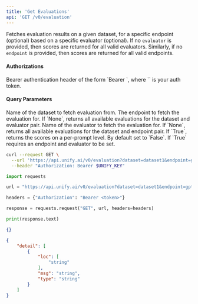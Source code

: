 ```yaml
---
title: 'Get Evaluations'
api: 'GET /v0/evaluation'
---
```

Fetches evaluation results on a given dataset, for a specific endpoint (optional)
based on a specific evaluator (optional). If no `evaluator` is provided, then scores
are returned for all valid evaluators. Similarly, if no `endpoint` is provided, then
scores are returned for all valid endpoints.

#### Authorizations

<ParamField header="Authorization" type="string" required="true">
  Bearer authentication header of the form `Bearer <token>`, where `<token>` is your auth token.
</ParamField>

#### Query Parameters

<ParamField query="dataset" type="string" required="true">
Name of the dataset to fetch evaluation from.
</ParamField>

<ParamField query="endpoint" type="string" >
The endpoint to fetch the evaluation for. If `None`, returns all available evaluations for the dataset and evaluator pair.
</ParamField>

<ParamField query="evaluator" type="string" >
Name of the evaluator to fetch the evaluation for. If `None`, returns all available evaluations for the dataset and endpoint pair.
</ParamField>

<ParamField query="per_prompt" type="boolean" >
If `True`, returns the scores on a per-prompt level. By default set to `False`. If `True` requires an endpoint and evaluator to be set.
</ParamField>

<RequestExample>

```bash cURL
curl --request GET \
  --url 'https://api.unify.ai/v0/evaluation?dataset=dataset1&endpoint=gpt-4o-mini@openai&evaluator=eval1&per_prompt=False' \
  --header "Authorization: Bearer $UNIFY_KEY"
```

```python Python
import requests

url = "https://api.unify.ai/v0/evaluation?dataset=dataset1&endpoint=gpt-4o-mini@openai&evaluator=eval1&per_prompt=False"

headers = {"Authorization": "Bearer <token>"}

response = requests.request("GET", url, headers=headers)

print(response.text)
```

</RequestExample>
<ResponseExample>

```json 200
{}
```

```json 422
{
    "detail": [
        {
            "loc": [
                "string"
            ],
            "msg": "string",
            "type": "string"
        }
    ]
}
```

</ResponseExample>
